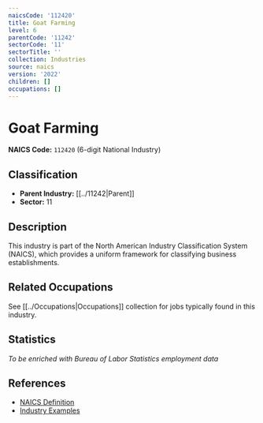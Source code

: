 ```yaml
---
naicsCode: '112420'
title: Goat Farming
level: 6
parentCode: '11242'
sectorCode: '11'
sectorTitle: ''
collection: Industries
source: naics
version: '2022'
children: []
occupations: []
---
```

# Goat Farming

**NAICS Code:** `112420` (6-digit National Industry)

## Classification

- **Parent Industry:** [[../11242|Parent]]
- **Sector:** 11

## Description

This industry is part of the North American Industry Classification System (NAICS), which provides a uniform framework for classifying business establishments.

## Related Occupations

See [[../Occupations|Occupations]] collection for jobs typically found in this industry.

## Statistics

*To be enriched with Bureau of Labor Statistics employment data*

## References

- [NAICS Definition](https://www.census.gov/naics/)
- [Industry Examples](https://www.census.gov/naics/2022NAICS/)
